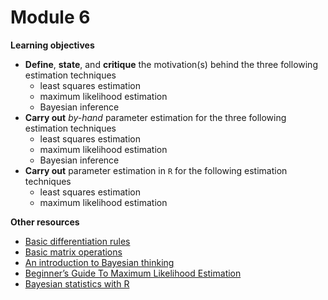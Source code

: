 # Module 6

**Learning objectives**

 + **Define**, **state**, and **critique** the motivation(s) behind the three following estimation techniques
    + least squares estimation
    + maximum likelihood estimation
    + Bayesian inference
 + **Carry out** *by-hand* parameter estimation for the three following estimation techniques
    + least squares estimation
    + maximum likelihood estimation
    + Bayesian inference
 + **Carry out** parameter estimation in `R` for the following estimation techniques
    + least squares estimation
    + maximum likelihood estimation

**Other resources**

 + [Basic differentiation rules](https://libraryguides.centennialcollege.ca/c.php?g=717032&p=5123102)
 + [Basic matrix operations](https://www.georgebrown.ca/sites/default/files/uploadedfiles/tlc/_documents/Basic_Matrix_Operations.pdf)
 + [An introduction to Bayesian thinking](https://statswithr.github.io/book/the-basics-of-bayesian-statistics.html)
 + [Beginner's Guide To Maximum Likelihood Estimation](https://www.aptech.com/blog/beginners-guide-to-maximum-likelihood-estimation-in-gauss/)
 + [Bayesian statistics with R](https://oliviergimenez.github.io/bayesian-stats-with-R/)